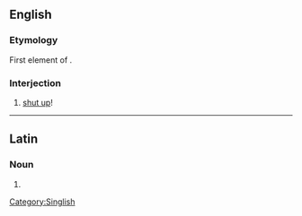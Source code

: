 {{also|Thiam|thiám}}
==English==

===Etymology===
First element of {{bor|en|nan-hok|-}} {{zh-l|恬去|tr=tiām-khì, tiām-khù|shut up}}.

===Interjection===
{{en-interj}}

# {{lb|en|Singapore|informal}} [[shut up]]!
[[Category:Singlish]]

----

==Latin==

===Noun===
{{la-noun-form|thīam}}

# {{inflection of|la|thīa||acc|s}}